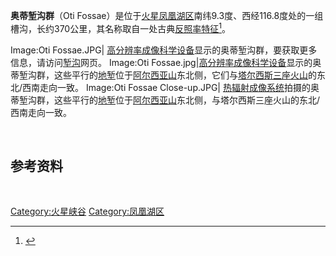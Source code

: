 {{Infobox feature on celestial object
|name=奥蒂堑沟群
|image= Oti Fossae based on day THEMIS.png
|caption= [[热辐射成像系统|热辐射成像系统]]拍摄的奥蒂堑沟群白昼红外图像。
|type=[[堑沟|堑沟]]
|location= [[凤凰湖区|凤凰湖区]]
|coordinates = {{coord|9.3|S|116.8|W|globe:mars_type:landmark|display=inline,title}}
|length=370公里
|naming=古典[[反照率特征|反照率特征]]
}}
'''奥蒂堑沟群'''（Oti Fossae）是位于[[火星|火星]][[凤凰湖区|凤凰湖区]]南纬9.3度、西经116.8度处的一组槽沟，长约370公里，其名称取自一处古典[[反照率特征|反照率特征]]<ref>{{gpn|4523|Oti Fossae}}</ref>。
 
<gallery>
Image:Oti Fossae.JPG| [[高分辨率成像科学设备|高分辨率成像科学设备]]显示的奥蒂堑沟群，要获取更多信息，请访问[[堑沟|堑沟]]网页。
Image:Oti Fossae.jpg|[[高分辨率成像科学设备|高分辨率成像科学设备]]显示的奥蒂堑沟群，这些平行的[[地堑|地堑]]位于[[阿尔西亚山|阿尔西亚山]]东北侧，它们与[[塔尔西斯山群|塔尔西斯三座火山]]的东北/西南走向一致。 
Image:Oti Fossae Close-up.JPG| [[热辐射成像系统|热辐射成像系统]]拍摄的奥蒂堑沟群，这些平行的[[地堑|地堑]]位于[[阿尔西亚山|阿尔西亚山]]东北侧，与塔尔西斯三座火山的东北/西南走向一致。
</gallery>
 

==参考资料 ==
{{reflist}}
 
{{commonscat|奥蒂堑沟群}}
 
{{火星}}
{{Portal bar|太阳系}}
 
[[Category:火星峡谷|Category:火星峡谷]]
[[Category:凤凰湖区|Category:凤凰湖区]]

{{Mars-stub}}